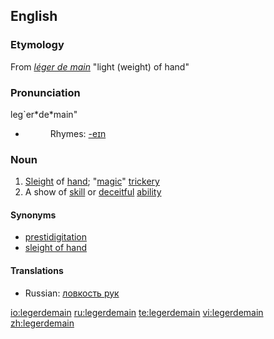 {{was wotd|2006|March|26}}
==English==

===Etymology===
From {{F.}} ''[[léger de main]]'' "light (weight) of hand"

===Pronunciation===
leg`er*de*main"
*{{audio|en-us-legerdemain.ogg|Audio (US)}}
*:Rhymes: [[Rhymes:English:-eɪn|-eɪn]]

===Noun===
{{wikipedia}}
{{en-noun|-}}

# [[Sleight]] of [[hand]]; "[[magic]]" [[trickery]]
# A show of [[skill]] or [[deceitful]] [[ability]]

====Synonyms====
*[[prestidigitation]]
*[[sleight of hand]]

====Translations====
{{trans-top|sleight of hand}}
{{trans-mid}}
*Russian: [[ловкость рук]]

[[io:legerdemain]]
[[ru:legerdemain]]
[[te:legerdemain]]
[[vi:legerdemain]]
[[zh:legerdemain]]